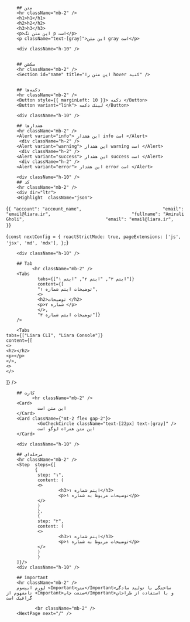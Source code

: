 
<Layout>

        ## متن
        <hr className="mb-2" />
        <h1>h1</h1>
        <h2>h2</h2>
        <h3>h3</h3>
        <p>این متن تگ p است</p>
        <p className="text-[gray]">این متن gray است</p>
  
        <div className="h-10" />


        ## سکشن    
        <hr className="mb-2" />
        <Section id="name" title="این متن را hover کنید" />
        

        ## دکمه‌ها
        <hr className="mb-2" />
        <Button style={{ marginLeft: 10 }}> دکمه </Button>
        <Button variant="link"> لینک دکمه </Button>

        <div className="h-10" />

        ## هشدار‌ها
        <hr className="mb-2" />
        <Alert variant="info"> این هشدار info است </Alert>
         <div className="h-2" />
        <Alert variant="warning"> این هشدار warning است </Alert>
         <div className="h-2" />
        <Alert variant="success"> این هشدار success است </Alert>
         <div className="h-2" />
        <Alert variant="error"> این هشدار error است </Alert>

        <div className="h-10" />
        ## کد
        <hr className="mb-2" />
        <div dir="ltr">
        <Highlight  className="json">
{`{
 "account": "account_name",                              
 "email": "email@liara.ir",                              
 "fullname": "Amirali Gholi",                              
 "email": "email@liara.ir",                              
}`}
        </Highlight>
                <div className="h-2" />
<Highlight  className="js">
{`const nextConfig = {
  reactStrictMode: true,
  pageExtensions: ['js', 'jsx', 'md', 'mdx'],
};`}
</Highlight>
        </div>

        <div className="h-10" />

        ## Tab
              <hr className="mb-2" />
        <Tabs 
                tabs={["ایتم ۳", "ایتم ۲", "ایتم ۱"]} 
                content={[
                "توضیحات ایتم شماره ۱",
                <>
                <h2>توضیحات </h2>
                <p>شماره ۲ </p>
                </>,
                "توضیحات ایتم شماره ۳"]} 
        />

        <Tabs 
    tabs={["Liara CLI", "Liara Console"]} 
    content={[
    <>
    <h2></h2>
    <p></p>
    </>,
    <>
    </>
]} 
/>
        <div className="h-10" />

        ## کارت
              <hr className="mb-2" />
        <Card>
                این متن است
        </Card>
        <Card className={"mt-2 flex gap-2"}>
                <GoCheckCircle className="text-[22px] text-[gray]" />
                این متن همراه لوگو است
        </Card>

        <div className="h-10" />

        ## مرحله‌ای
        <hr className="mb-2" />
        <Step  steps={[
               {
                step: "۱",
                content: (
                <>
                        <h3>ایتم شماره ۱</h3>
                        <p>توضیحات مربوط به شماره ۱</p>
                </>
                )
                },
                {
                step: "۲",
                content: (
                <>
                        <h3>ایتم شماره ۱</h3>
                        <p>توضیحات مربوط به شماره ۱</p>
                </>
                )
                }
        ]}/>
        <div className="h-10" />

        ## important
        <hr className="mb-2" />  
        لورم ایپسوم <Important>متن</Important>ساختگی با تولید سادگی نامفهوم از <Important>صنعت چاپ</Important>و با استفاده از طراحان گرافیک است   
             
               <br className="mb-2" />     
        <NextPage next="/" />

</Layout>